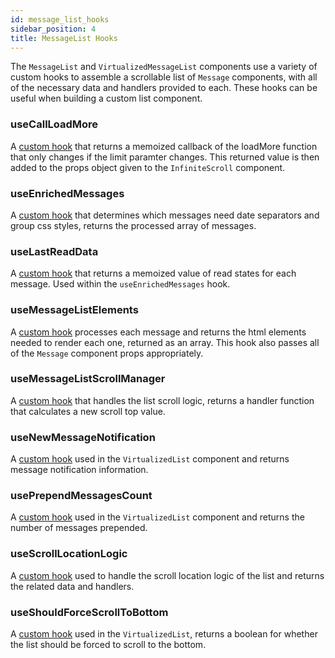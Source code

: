 ```yaml
---
id: message_list_hooks
sidebar_position: 4
title: MessageList Hooks
---
```


The `MessageList` and `VirtualizedMessageList` components use a variety of custom hooks to assemble a scrollable list of `Message` components, with all of the necessary data and handlers provided to each.
These hooks can be useful when building a custom list component.

### useCallLoadMore

A [custom hook](https://github.com/GetStream/stream-chat-react/blob/master/src/components/MessageList/hooks/useCallLoadMore.ts) that returns a memoized callback of the loadMore function that only changes if the limit paramter changes.
This returned value is then added to the props object given to the `InfiniteScroll` component.

### useEnrichedMessages

A [custom hook](https://github.com/GetStream/stream-chat-react/blob/master/src/components/MessageList/hooks/useEnrichedMessages.ts) that determines which messages need date separators and group css styles, returns the processed array of messages.

### useLastReadData

A [custom hook](https://github.com/GetStream/stream-chat-react/blob/master/src/components/MessageList/hooks/useLastReadData.ts) that returns a memoized value of read states for each message. Used within the `useEnrichedMessages` hook.

### useMessageListElements

A [custom hook](https://github.com/GetStream/stream-chat-react/blob/master/src/components/MessageList/hooks/useMessageListElements.tsx) processes each message and returns the html elements needed to render each one, returned as an array.
This hook also passes all of the `Message` component props appropriately.

### useMessageListScrollManager

A [custom hook](https://github.com/GetStream/stream-chat-react/blob/master/src/components/MessageList/hooks/useMessageListScrollManager.ts) that handles the list scroll logic, returns a handler function that calculates a new scroll top value.

### useNewMessageNotification

A [custom hook](https://github.com/GetStream/stream-chat-react/blob/master/src/components/MessageList/hooks/useNewMessageNotification.ts) used in the `VirtualizedList` component and returns message notification information.

### usePrependMessagesCount

A [custom hook](https://github.com/GetStream/stream-chat-react/blob/master/src/components/MessageList/hooks/usePrependMessagesCount.ts) used in the `VirtualizedList` component and returns the number of messages prepended.

### useScrollLocationLogic

A [custom hook](https://github.com/GetStream/stream-chat-react/blob/master/src/components/MessageList/hooks/useScrollLocationLogic.tsx) used to handle the scroll location logic of the list and returns the related data and handlers.

### useShouldForceScrollToBottom

A [custom hook](https://github.com/GetStream/stream-chat-react/blob/master/src/components/MessageList/hooks/useShouldForceScrollToBottom.ts) used in the `VirtualizedList`, returns a boolean for whether the list should be forced to scroll to the bottom.
